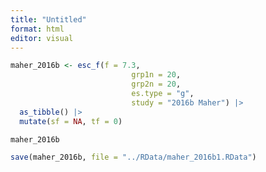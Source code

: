 ```yaml
---
title: "Untitled"
format: html
editor: visual
---
```


```r
maher_2016b <- esc_f(f = 7.3, 
                           grp1n = 20, 
                           grp2n = 20, 
                           es.type = "g", 
                           study = "2016b Maher") |> 
  as_tibble() |> 
  mutate(sf = NA, tf = 0) 

maher_2016b
```

```r
save(maher_2016b, file = "../RData/maher_2016b1.RData")
```
